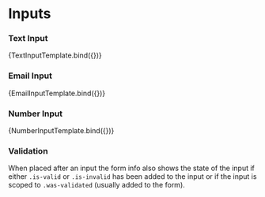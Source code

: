 

<Meta title="Components/Form/Input" component={RenderInput} />

# Inputs

### Text Input

<Canvas>
  <Story
    name="TextInput"
    args={{ label: 'Text input', info: 'Input some text here' }}
  >
    {TextInputTemplate.bind({})}
  </Story>
</Canvas>

### Email Input

<Canvas>
  <Story
    name="EmailInput"
    args={{ label: 'Email input', info: 'Only email input' }}
  >
    {EmailInputTemplate.bind({})}
  </Story>
</Canvas>

### Number Input

<Canvas>
  <Story
    name="NumberInput"
    args={{ label: 'Number input', info: 'Only number input' }}
  >
    {NumberInputTemplate.bind({})}
  </Story>
</Canvas>

### Validation

When placed after an input the form info also shows the state of the input if either `.is-valid` or `.is-invalid` has been added to the input or if the input is scoped to `.was-validated` (usually added to the form).

<Canvas>
  <TextInput
    label="Text Input"
    info="Info"
    validator={{ message: 'success', indicator: 'valid' }}
  />
  <EmailInput
    label="Email Input"
    info="Info"
    validator={{ message: 'error', indicator: 'invalid' }}
  />
  <NumberInput
    label="Number Input"
    info="Info"
    validator={{ message: 'nuetral', indicator: 'nuetral' }}
  />
</Canvas>

<ArgsTable story="TextInput" />
